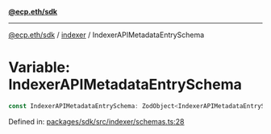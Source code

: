 [**@ecp.eth/sdk**](../../index.mdx)

***

[@ecp.eth/sdk](/sdk-reference/index.mdx) / [indexer](/sdk-reference/indexer/index.mdx) / IndexerAPIMetadataEntrySchema

# Variable: IndexerAPIMetadataEntrySchema

```ts
const IndexerAPIMetadataEntrySchema: ZodObject<IndexerAPIMetadataEntrySchemaType>;
```

Defined in: [packages/sdk/src/indexer/schemas.ts:28](https://github.com/ecp-eth/comments-monorepo/blob/main/packages/sdk/src/indexer/schemas.ts#L28)
